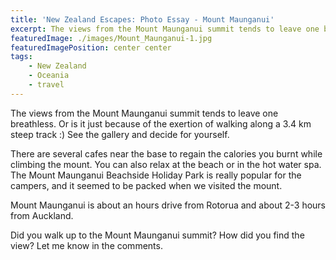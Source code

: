 ```yaml
---
title: 'New Zealand Escapes: Photo Essay - Mount Maunganui'
excerpt: The views from the Mount Maunganui summit tends to leave one breathless. Or is it because of the exertion of walking along a steep track? Decide for yourself
featuredImage: ./images/Mount_Maunganui-1.jpg
featuredImagePosition: center center
tags:
    - New Zealand
    - Oceania
    - travel
---
```


The views from the Mount Maunganui summit tends to leave one breathless. Or is it just because of the exertion of walking along a 3.4 km steep track :) See the gallery and decide for yourself.

<ImageGallery relativeDirectory={props.path} />

There are several cafes near the base to regain the calories you burnt while climbing the mount. You can also relax at the beach or in the hot water spa. The Mount Maunganui Beachside Holiday Park is really popular for the campers, and it seemed to be packed when we visited the mount.

Mount Maunganui is about an hours drive from Rotorua and about 2-3 hours from Auckland.

Did you walk up to the Mount Maunganui summit? How did you find the view? Let me know in the comments.
